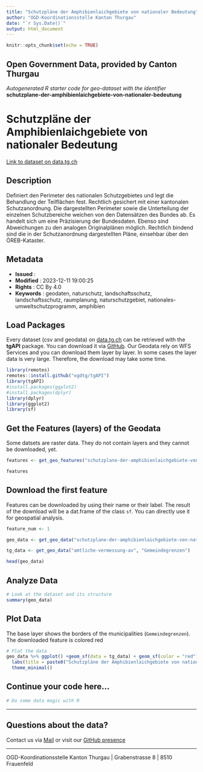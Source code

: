 ```yaml
---
title: "Schutzpläne der Amphibienlaichgebiete von nationaler Bedeutung"
author: "OGD-Koordinationsstelle Kanton Thurgau"
date: "`r Sys.Date()`"
output: html_document
---
```


```r
knitr::opts_chunk$set(echo = TRUE)
```

## Open Government Data, provided by **Canton Thurgau**
*Autogenerated R starter code for geo-dataset with the identifier* **schutzplane-der-amphibienlaichgebiete-von-nationaler-bedeutung**


# **Schutzpläne der Amphibienlaichgebiete von nationaler Bedeutung**

[Link to dataset on data.tg.ch](https://data.tg.ch/explore/dataset/schutzplane-der-amphibienlaichgebiete-von-nationaler-bedeutung/information/)

## Description

Definiert den Perimeter des nationalen Schutzgebietes und legt die Behandlung der Teilflächen fest. Rechtlich gesichert mit einer kantonalen Schutzanordnung. Die dargestellten Perimeter sowie die Unterteilung der einzelnen Schutzbereiche weichen von den Datensätzen des Bundes ab. Es handelt sich um eine Präzisierung der Bundesdaten. Ebenso sind Abweichungen zu den analogen Originalplänen möglich. Rechtlich bindend sind die in der Schutzanordnung dargestellten Pläne, einsehbar über den ÖREB-Kataster.

## Metadata

- **Issued**                   : 
- **Modified**                 : 2023-12-11 19:00:25
- **Rights**                   : CC By 4.0
- **Keywords**                 : geodaten, naturschutz, landschaftsschutz, landschaftsschutz, raumplanung, naturschutzgebiet, nationales-umweltschutzprogramm, amphibien

## Load Packages

Every dataset (csv and geodata) on [data.tg.ch](https://data.tg.ch/pages/start/) can be retrieved with the **tgAPI** package. You can download it via [GitHub](https://github.com/ogdtg/tgAPI). Our Geodata rely on WFS Services and you can download them layer by layer. In some cases the layer data is very large. Therefore, the download may take some time.

```r
library(remotes)
remotes::install.github("ogdtg/tgAPI")
library(tgAPI)
#install.packages(ggplot2)
#install.packages(dplyr)
library(dplyr)
library(ggplot2)
library(sf)

```


## Get the Features (layers) of the Geodata

Some datsets are raster data. They do not contain layers and they cannot be downloaded, yet.

```r
features <- get_geo_features("schutzplane-der-amphibienlaichgebiete-von-nationaler-bedeutung")

features
```


## Download the first feature

Features can be downloaded by using their name or their label. The result of the download will be a dat.frame of the class `sf`. You can directly use it for geospatial analysis.

```r

feature_num <- 1

geo_data <- get_geo_data("schutzplane-der-amphibienlaichgebiete-von-nationaler-bedeutung",features$name[feature_num])

tg_data <- get_geo_data("amtliche-vermessung-av", "Gemeindegrenzen")

head(geo_data)
```


## Analyze Data

```r

# Look at the dataset and its structure
summary(geo_data)

```


## Plot Data

The base layer shows the borders of the municipalities (`Gemeindegrenzen`). The downloaded feature is colored red

```r

# Plot the data
geo_data %>% ggplot() +geom_sf(data = tg_data) + geom_sf(color = "red") +
  labs(title = paste0("Schutzpläne der Amphibienlaichgebiete von nationaler Bedeutung: ",features$title[feature_num])) +
  theme_minimal()

```


## Continue your code here...


```r
# Do some data magic with R
```

------------------------------------------------------------------------

## Questions about the data?

Contact us via [Mail](mailto:ogd@tg.ch) or visit our [GitHub presence](https://github.com/ogdtg)


------------------------------------------------------------------------

OGD-Koordinationsstelle Kanton Thurgau | Grabenstrasse 8 | 8510 Frauenfeld
